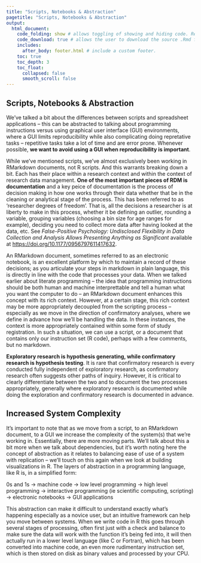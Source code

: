 ```yaml
---
title: "Scripts, Notebooks & Abstraction"
pagetitle: "Scripts, Notebooks & Abstraction"
output:
  html_document:
    code_folding: show # allows toggling of showing and hiding code. Remove if not using code.
    code_download: true # allows the user to download the source .Rmd file. Remove if not using code.
    includes:
      after_body: footer.html # include a custom footer.
    toc: true
    toc_depth: 3
    toc_float:
      collapsed: false
      smooth_scroll: false
---
```


## Scripts, Notebooks & Abstraction

We've talked a bit about the differences between scripts and spreadsheet applications -- this can be abstracted to talking about programming instructions versus using graphical user interface (GUI) environments, where a GUI limits reproducibility while also complicating doing repretative tasks -- repetitive tasks take a lot of time and are error prone. Whenever possible, **we want to avoid using a GUI when reproducibility is important**.

While we've mentioned scripts, we've almost exclusively been working in RMarkdown documents, not R scripts. And this warrants breaking down a bit. Each has their place within a research context and within the context of research data management. **One of the most important pieces of RDM is documentation** and a key peice of documentation is the process of decision making in how one works through their data whether that be in the cleaning or analytical stage of the process. This has been referred to as 'researcher degrees of freedom'. That is, all the decisions a researcher is at liberty to make in this process, whether it be defining an outlier, rounding a variable, grouping variables (choosing a bin size for age ranges for example), deciding you need to collect more data after having looked at the data, etc. See *False-Positive Psychology: Undisclosed Flexibility in Data Collection and Analysis Allows Presenting Anything as Significant* available at [https://doi.org/10.1177/0956797611417632](https://doi.org/10.1177/0956797611417632).

An RMarkdown document, sometimes referred to as an electronic notebook, is an excellent platform by which to maintain a record of these decisions; as you articulate your steps in markdown in plain language, this is directly in line with the code that processes your data. When we talked earlier about literate programming -- the idea that programming instructions should be both human and machine interprettable and tell a human what you want the computer to do -- an RMarkdown document enhances this concept with its rich context. However, at a certain stage, this rich context may be more appropriately decoupled from the scripting process -- especially as we move in the direction of confirmatory analyses, where we define in advance how we'll be handling the data. In these instances, the context is more appropriately contained within some form of study registration. In such a situation, we can use a script, or a document that contains only our instruction set (R code), perhaps with a few comments, but no markdown.

:::note
**Exploratory research is hypothesis generating, while confirmatory research is hypothesis testing**. It is rare that confirmatory research is every conducted fully independent of exploratory research, as confirmatory research often suggests other paths of inquiry. However, it is critical to clearly differentiate between the two and to document the two processes appropriately, generally where exploratory research is documented while doing the exploration and confirmatory research is documented in advance.
:::

## Increased System Complexity

It's important to note that as we move from a script, to an RMarkdown document, to a GUI we increase the complexity of the system(s) that we're working in. Essentially, there are more moving parts. We'll talk about this a bit more when we talk about dependencies, but it's worth noting here the concept of abstraction as it relates to balancing ease of use of a system with replication -- we'll touch on this again when we look at building visualizations in R. The layers of abstraction in a programming language, like R is, in a simplified form:

0s and 1s -> machine code -> low level programming -> high level programming -> interactive programming (ie scientific computing, scripting) -> electronic notebooks -> GUI applications

This abstraction can make it difficult to understand exactly what's happening especially as a novice user, but an intuitive framework can help you move between systems. When we write code in R this goes through several stages of processing, often first just with a check and balance to make sure the data will work with the function it's being fed into, it will then actually run in a lower level language (like C or Fortran), which has been converted into machine code, an even more rudimentary instruction set, which is then stored on disk as binary values and processed by your CPU.